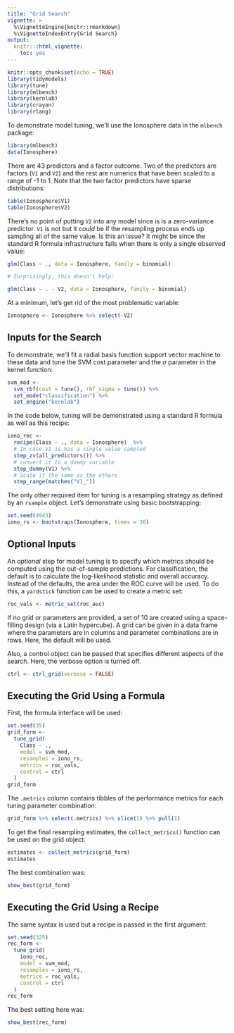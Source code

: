```yaml
---
title: "Grid Search"
vignette: >
  %\VignetteEngine{knitr::rmarkdown}
  %\VignetteIndexEntry{Grid Search}
output:
  knitr:::html_vignette:
    toc: yes
---
```

  
```r
knitr::opts_chunk$set(echo = TRUE)
library(tidymodels)
library(tune)
library(mlbench)
library(kernlab)
library(crayon)
library(rlang)
```

To demonstrate model tuning, we'll use the Ionosphere data in the `mlbench` package:

```r
library(mlbench)
data(Ionosphere)
```

There are 43 predictors and a factor outcome. Two of the predictors are factors (`V1` and `V2`) and the rest are numerics that have been scaled to a range of -1 to 1. Note that the two factor predictors have sparse distributions:

```r
table(Ionosphere$V1)
table(Ionosphere$V2)
```

There's no point of putting `V2` into any model since is is a zero-variance predictor. `V1` is not but it _could_ be if the resampling process ends up sampling all of the same value. Is this an issue? It might be since the standard R formula infrastructure fails when there is only a single observed value:

```r
glm(Class ~ ., data = Ionosphere, family = binomial)

# Surprisingly, this doesn't help: 

glm(Class ~ . - V2, data = Ionosphere, family = binomial)
```

At a minimum, let's get rid of the most problematic variable:

```r
Ionosphere <- Ionosphere %>% select(-V2)
```

## Inputs for the Search

To demonstrate, we'll fit a radial basis function support vector machine to these data and tune the SVM cost parameter and the $\sigma$ parameter in the kernel function:

```r
svm_mod <-
  svm_rbf(cost = tune(), rbf_sigma = tune()) %>%
  set_mode("classification") %>%
  set_engine("kernlab")
```

In the code below, tuning will be demonstrated using a standard R formula as well as this recipe:

```r
iono_rec <-
  recipe(Class ~ ., data = Ionosphere)  %>%
  # In case V1 is has a single value sampled
  step_zv(all_predictors()) %>% 
  # convert it to a dummy variable
  step_dummy(V1) %>%
  # Scale it the same as the others
  step_range(matches("V1_"))
```

The only other required item for tuning is a resampling strategy as defined by an `rsample` object. Let's demonstrate using basic bootstrapping:

```r
set.seed(4943)
iono_rs <- bootstraps(Ionosphere, times = 30)
```

## Optional Inputs

An _optional_ step for model tuning is to specify which metrics should be computed using the out-of-sample predictions. For classification, the default is to calculate the log-likelihood statistic and overall accuracy. Instead of the defaults, the area under the ROC curve will be used. To do this, a `yardstick` function can be used to create a metric set:

```r
roc_vals <- metric_set(roc_auc)
```

If no grid or parameters are provided, a set of 10 are created using a space-filling design (via a Latin hypercube). A grid can be given in a data frame where the parameters are in columns and parameter combinations are in rows. Here, the default will be used.

Also, a control object can be passed that specifies different aspects of the search. Here, the verbose option is turned off. 

```r
ctrl <- ctrl_grid(verbose = FALSE)
```

## Executing the Grid Using a Formula

First, the formula interface will be used:

```r
set.seed(35)
grid_form <-
  tune_grid(
    Class ~ .,
    model = svm_mod,
    resamples = iono_rs,
    metrics = roc_vals,
    control = ctrl
  )
grid_form
```

The `.metrics` column contains tibbles of the performance metrics for each tuning parameter combination:

```r
grid_form %>% select(.metrics) %>% slice(1) %>% pull(1)
```

To get the final resampling estimates, the `collect_metrics()` function can be used on the grid object:

```r
estimates <- collect_metrics(grid_form)
estimates
```

The best combination was:

```r
show_best(grid_form)
```

## Executing the Grid Using a Recipe

The same syntax is used but a recipe is passed in the first argument:


```r
set.seed(325)
rec_form <-
  tune_grid(
    iono_rec,
    model = svm_mod,
    resamples = iono_rs,
    metrics = roc_vals,
    control = ctrl
  )
rec_form
```

The best setting here was:

```r
show_best(rec_form)
```

